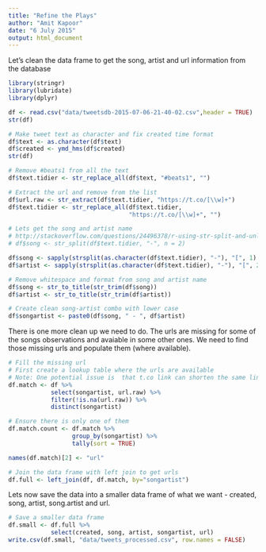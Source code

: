 ```yaml
---
title: "Refine the Plays"
author: "Amit Kapoor"
date: "6 July 2015"
output: html_document
---
```


Let's clean the data frame to get the song, artist and url information from the database

```r
library(stringr)
library(lubridate)
library(dplyr)

df <- read.csv("data/tweetsdb-2015-07-06-21-40-02.csv",header = TRUE)
str(df)

# Make tweet text as character and fix created time format
df$text <- as.character(df$text)
df$created <- ymd_hms(df$created)
str(df)

# Remove #beats1 from all the text
df$text.tidier <- str_replace_all(df$text, "#beats1", "")

# Extract the url and remove from the list
df$url.raw <- str_extract(df$text.tidier, "https://t.co/[\\w]+")
df$text.tidier <- str_replace_all(df$text.tidier, 
                                  "https://t.co/[\\w]+", "")

# Lets get the song and artist name
# http://stackoverflow.com/questions/24496378/r-using-str-split-and-unlist-to-create-two-columns
# df$song <- str_split(df$text.tidier, "-", n = 2)

df$song <- sapply(strsplit(as.character(df$text.tidier), "-"), "[", 1)
df$artist <- sapply(strsplit(as.character(df$text.tidier), "-"), "[", 2)

# Remove whitespace and format from song and artist name
df$song <- str_to_title(str_trim(df$song))
df$artist <- str_to_title(str_trim(df$artist))

# Create clean song-artist combo with lower case
df$songartist <- paste0(df$song, " - ", df$artist)

```

There is one more clean up we need to do. The urls are missing for some of the songs observations and avaiable in some other ones. We need to find those missing urls and populate them (where available).

```r
# Fill the missing url 
# First create a lookup table where the urls are available
# Note: One potential issue is  that t.co link can shorten the same link in # to two different short links. Need to keep only one.
df.match <- df %>%
            select(songartist, url.raw) %>%
            filter(!is.na(url.raw)) %>%
            distinct(songartist)

# Ensure there is only one of them
df.match.count <- df.match %>% 
                  group_by(songartist) %>%
                  tally(sort = TRUE)

names(df.match)[2] <- "url"

# Join the data frame with left join to get urls
df.full <- left_join(df, df.match, by="songartist")
```

Lets now save the data into a smaller data frame of what we want - created, song, artist, song.artist and url.

```r
# Save a smaller data frame
df.small <- df.full %>%
            select(created, song, artist, songartist, url)
write.csv(df.small, "data/tweets_processed.csv", row.names = FALSE)

```









